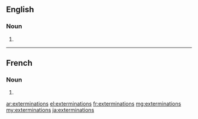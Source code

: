 ==English==

===Noun===
{{head|en|noun plural form}}

# {{plural of|extermination|lang=en}}

----

==French==

===Noun===
{{head|fr|noun plural form|g=f}}

# {{plural of|extermination|lang=fr}}

[[ar:exterminations]]
[[el:exterminations]]
[[fr:exterminations]]
[[mg:exterminations]]
[[my:exterminations]]
[[ja:exterminations]]
